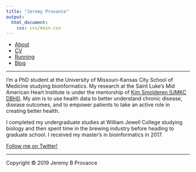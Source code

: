 ```yaml
---
title: "Jeremy Provance"
output: 
  html_document:
    css: css/main.css
---
```

<nav>
  <ul>
	  <li><a href="/">About</a></li>
    <li><a href="/cv">CV</a></li>
		<li><a href="/running">Running</a></li>
    <li><a href="/blog">Blog</a></li>
	</ul>
</nav>

***

I'm a PhD student at the University of Missouri-Kansas City School of Medicine studying bioinformatics. My research at the Saint Luke's Mid American Heart Institute is under the mentorship of [Kim Smolderen (UMKC DBHI)](http://med.umkc.edu/dir/Smolderen-Kim/). My aim is to use health data to better understand chronic disease, disease outcomes, and to empower patients to take an active role in creating better health.

I completed my undergraduate studies at William Jewell College studying biology and then spent time in the brewing industry before heading to graduate school. I received my master's in bioinformatics in 2017.

[Follow me on Twitter!](https://twitter.com/jeremyprovance)

***

Copyright © 2019 Jeremy B Provance

